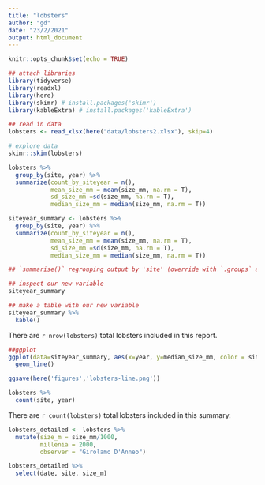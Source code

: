 ```yaml
---
title: "lobsters"
author: "gd"
date: "23/2/2021"
output: html_document
---
```


```r
knitr::opts_chunk$set(echo = TRUE)
```

```r
## attach libraries
library(tidyverse)
library(readxl)
library(here)
library(skimr) # install.packages('skimr')
library(kableExtra) # install.packages('kableExtra')
```

```r
## read in data
lobsters <- read_xlsx(here("data/lobsters2.xlsx"), skip=4)
```

```r
# explore data
skimr::skim(lobsters) 
```

```r
lobsters %>%
  group_by(site, year) %>%
  summarize(count_by_siteyear = n(),
            mean_size_mm = mean(size_mm, na.rm = T),
            sd_size_mm =sd(size_mm, na.rm = T),
            median_size_mm = median(size_mm, na.rm = T))
```

```r
siteyear_summary <- lobsters %>%
  group_by(site, year) %>%
  summarize(count_by_siteyear = n(),
            mean_size_mm = mean(size_mm, na.rm = T),
            sd_size_mm =sd(size_mm, na.rm = T),
            median_size_mm = median(size_mm, na.rm = T))
```

```r
## `summarise()` regrouping output by 'site' (override with `.groups` argument)
```

```r
## inspect our new variable 
siteyear_summary 
```

```r
## make a table with our new variable
siteyear_summary %>%
  kable()
```



There are `r nrow(lobsters)` total lobsters included in this report.

```r
##ggplot
ggplot(data=siteyear_summary, aes(x=year, y=median_size_mm, color = site)) +
  geom_line()
```

```r
ggsave(here('figures','lobsters-line.png'))
```


```r
lobsters %>%
  count(site, year)
```

There are `r count(lobsters)` total lobsters included in this summary.


```r
lobsters_detailed <- lobsters %>%
  mutate(size_m = size_mm/1000,
         millenia = 2000,
         observer = "Girolamo D'Anneo")
```

```r
lobsters_detailed %>%
  select(date, site, size_m)
```

